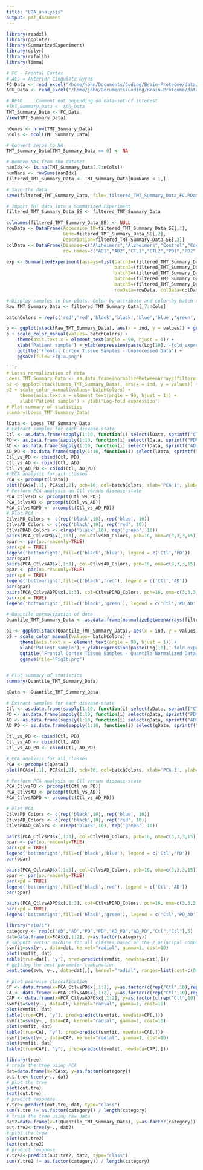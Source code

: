 ```yaml
---
title: "EDA_analysis"
output: pdf_document
---
```


```r
library(readxl)
library(ggplot2)
library(SummarizedExperiment)
library(dplyr)
library(rafalib)
library(limma)
```

```r
# FC - Frontal Cortex
# ACG = Anterior Cingulate Gyrus
FC_Data <- read_excel("/home/john/Documents/Coding/Brain-Proteome/data/TMT_Summary_Data.xlsx", sheet=1, skip=2)
ACG_Data <- read_excel("/home/john/Documents/Coding/Brain-Proteome/data/TMT_Summary_Data.xlsx", sheet=2, skip=2)

# READ:    Comment out depending on data-set of interest
#TMT_Summary_Data <- ACG_Data
TMT_Summary_Data <- FC_Data
View(TMT_Summary_Data)
```

```r
nGenes <- nrow(TMT_Summary_Data)
nCols <- ncol(TMT_Summary_Data)

# Convert zeros to NA
TMT_Summary_Data[TMT_Summary_Data == 0] <- NA

# Remove NAs from the dataset
nanIdx <- is.na(TMT_Summary_Data[,7:nCols])
numNans <- rowSums(nanIdx)
filtered_TMT_Summary_Data <- TMT_Summary_Data[numNans < 1,]

# Save the data
save(filtered_TMT_Summary_Data, file='filtered_TMT_Summary_Data_FC.RData')
```

```r
# Import TMT data into a Summarized Experiment
filtered_TMT_Summary_Data_SE <- filtered_TMT_Summary_Data

colnames(filtered_TMT_Summary_Data_SE) <- NULL
rowData <- DataFrame(Accession_ID=filtered_TMT_Summary_Data_SE[,1], 
                     Gene=filtered_TMT_Summary_Data_SE[,2],
                     Description=filtered_TMT_Summary_Data_SE[,3])
colData <- DataFrame(Disease=c("Alzheimers","Alzheimers","Control","Control","Parkinsons","Parkinsons","Comorbid","Comorbid"),
                     row.names=c("AD1","AD2","CTL1","CTL2","PD1","PD2","ADPD1","ADPD2"))

exp <- SummarizedExperiment(assays=list(batch1=(filtered_TMT_Summary_Data_SE[,7:14]),
                                        batch2=(filtered_TMT_Summary_Data_SE[,15:22]),
                                        batch3=(filtered_TMT_Summary_Data_SE[,23:30]),
                                        batch4=(filtered_TMT_Summary_Data_SE[,31:38]),
                                        batch5=(filtered_TMT_Summary_Data_SE[,39:46])),
                                        rowData=rowData, colData=colData)
```

```r
# Display samples in box-plots. Color by attribute and color by batch number.
Raw_TMT_Summary_Data <- filtered_TMT_Summary_Data[,7:nCols]

batchColors = rep(c('red','red','black','black','blue','blue','green','green'), 5)

p <- ggplot(stack(Raw_TMT_Summary_Data), aes(x = ind, y = values)) + geom_boxplot(aes(fill=values)) + geom_point(aes(color=ind))
p + scale_color_manual(values= batchColors) +
    theme(axis.text.x = element_text(angle = 90, hjust = 1)) + 
    xlab('Patient sample') + ylab(expression(paste(Log[10],'-fold expression'))) +
    ggtitle('Frontal Cortex Tissue Samples - Unprocessed Data') +
    ggsave(file='Fig1a.png')

```r
# Loess normalization of data
Loess_TMT_Summary_Data <- as.data.frame(normalizeBetweenArrays(filtered_TMT_Summary_Data[,7:nCols], method='cyclicloess'))
p2 <- ggplot(stack(Loess_TMT_Summary_Data), aes(x = ind, y = values)) + geom_boxplot(aes(fill=values)) + geom_point(aes(color=ind))
p2 + scale_color_manual(values= batchColors) +
     theme(axis.text.x = element_text(angle = 90, hjust = 1)) + 
     xlab('Patient sample') + ylab('Log-fold expression')
# Plot summary of statistics
summary(Loess_TMT_Summary_Data)
```
```r
lData <- Loess_TMT_Summary_Data
# Extract samples for each disease-state
Ctl <- as.data.frame(sapply(1:10, function(i) select(lData, sprintf("CTL%d",i))))
PD <- as.data.frame(sapply(1:10, function(i) select(lData, sprintf("PD%d",i))))
AD <- as.data.frame(sapply(1:10, function(i) select(lData, sprintf("AD%d",i))))
AD_PD <- as.data.frame(sapply(1:10, function(i) select(lData, sprintf("ADPD%d",i))))
Ctl_vs_PD <- cbind(Ctl, PD)
Ctl_vs_AD <- cbind(Ctl, AD)
Ctl_vs_AD_PD <- cbind(Ctl, AD_PD)
# PCA analysis for all classes
PCA <- prcomp(t(lData))
plot(PCA$x[,1], PCA$x[,2], pch=16, col=batchColors, xlab='PCA 1', ylab='PCA 2')
# Perform PCA analysis on Ctl versus disease-state
PCA_CtlvsPD <- prcomp(t(Ctl_vs_PD))
PCA_CtlvsAD <- prcomp(t(Ctl_vs_AD))
PCA_CtlvsADPD <- prcomp(t(Ctl_vs_AD_PD))
# Plot PCA
CtlvsPD_Colors <- c(rep('black',10), rep('blue', 10))
CtlvsAD_Colors <- c(rep('black',10), rep('red', 10))
CtlvsPDAD_Colors <- c(rep('black',10), rep('green', 10))
pairs(PCA_CtlvsPD$x[,1:3], col=CtlvsPD_Colors, pch=16, oma=c(3,3,3,15))
opar <- par(no.readonly=TRUE)
par(xpd = TRUE)
legend('bottomright',fill=c('black','blue'), legend = c('Ctl','PD'))
par(opar)
pairs(PCA_CtlvsAD$x[,1:3], col=CtlvsAD_Colors, pch=16, oma=c(3,3,3,15))
opar <- par(no.readonly=TRUE)
par(xpd = TRUE)
legend('bottomright',fill=c('black','red'), legend = c('Ctl','AD'))
par(opar)
pairs(PCA_CtlvsADPD$x[,1:3], col=CtlvsPDAD_Colors, pch=16, oma=c(3,3,3,15))
par(xpd = TRUE)
legend('bottomright',fill=c('black','green'), legend = c('Ctl','PD_AD'))
```

```r
# Quantile normalization of data
Quantile_TMT_Summary_Data <- as.data.frame(normalizeBetweenArrays(filtered_TMT_Summary_Data[,7:nCols], method='quantile'))

p2 <- ggplot(stack(Quantile_TMT_Summary_Data), aes(x = ind, y = values)) + geom_boxplot(aes(fill=values)) + geom_point(aes(color=ind))
p2 + scale_color_manual(values= batchColors) +
     theme(axis.text.x = element_text(angle = 90, hjust = 1)) + 
     xlab('Patient sample') + ylab(expression(paste(Log[10],'-fold expression'))) +
     ggtitle('Frontal Cortex Tissue Samples - Quantile Normalized Data') +
     ggsave(file='Fig1b.png')
    

# Plot summary of statistics
summary(Quantile_TMT_Summary_Data)
```

```r
qData <- Quantile_TMT_Summary_Data

# Extract samples for each disease-state
Ctl <- as.data.frame(sapply(1:10, function(i) select(qData, sprintf("CTL%d",i))))
PD <- as.data.frame(sapply(1:10, function(i) select(qData, sprintf("PD%d",i))))
AD <- as.data.frame(sapply(1:10, function(i) select(qData, sprintf("AD%d",i))))
AD_PD <- as.data.frame(sapply(1:10, function(i) select(qData, sprintf("ADPD%d",i))))

Ctl_vs_PD <- cbind(Ctl, PD)
Ctl_vs_AD <- cbind(Ctl, AD)
Ctl_vs_AD_PD <- cbind(Ctl, AD_PD)

# PCA analysis for all classes
PCA <- prcomp(t(qData))
plot(PCA$x[,1], PCA$x[,2], pch=16, col=batchColors, xlab='PCA 1', ylab='PCA 2')

# Perform PCA analysis on Ctl versus disease-state
PCA_CtlvsPD <- prcomp(t(Ctl_vs_PD))
PCA_CtlvsAD <- prcomp(t(Ctl_vs_AD))
PCA_CtlvsADPD <- prcomp(t(Ctl_vs_AD_PD))

# Plot PCA
CtlvsPD_Colors <- c(rep('black',10), rep('blue', 10))
CtlvsAD_Colors <- c(rep('black',10), rep('red', 10))
CtlvsPDAD_Colors <- c(rep('black',10), rep('green', 10))

pairs(PCA_CtlvsPD$x[,1:3], col=CtlvsPD_Colors, pch=16, oma=c(3,3,3,15))
opar <- par(no.readonly=TRUE)
par(xpd = TRUE)
legend('bottomright',fill=c('black','blue'), legend = c('Ctl','PD'))
par(opar)

pairs(PCA_CtlvsAD$x[,1:3], col=CtlvsAD_Colors, pch=16, oma=c(3,3,3,15))
opar <- par(no.readonly=TRUE)
par(xpd = TRUE)
legend('bottomright',fill=c('black','red'), legend = c('Ctl','AD'))
par(opar)

pairs(PCA_CtlvsADPD$x[,1:3], col=CtlvsPDAD_Colors, pch=16, oma=c(3,3,3,15))
par(xpd = TRUE)
legend('bottomright',fill=c('black','green'), legend = c('Ctl','PD_AD'))
```

```r
library("e1071")
category <- rep(c("AD","AD","PD","PD","AD_PD","AD_PD","Ctl","Ctl"),5)
dat=data.frame(x=PCA$x[,1:2], y=as.factor(category))
# support vector machine for all classes based on the 2 principal components
svmfit=svm(y~., data=dat, kernel="radial", gamma=1, cost=10) 
plot(svmfit, dat)
table(true=dat[, "y"], pred=predict(svmfit, newdata=dat[,]))
# getting the best parameter combination
best.tune(svm, y~., data=dat[,], kernel="radial", ranges=list(cost=c(0.1, 1, 10, 100, 1000), gamma=c(0.5, 1, 2, 3, 4)))

# plot pairwise classification
CP <- data.frame(x=PCA_CtlvsPD$x[,1:2], y=as.factor(c(rep("Ctl",10),rep("PD",10))))
CA <- data.frame(x=PCA_CtlvsAD$x[,1:2], y=as.factor(c(rep("Ctl",10),rep("AD",10))))
CAP <- data.frame(x=PCA_CtlvsADPD$x[,1:2], y=as.factor(c(rep("Ctl",10),rep("ADPD",10))))
svmfit=svm(y~., data=CP, kernel="radial", gamma=1, cost=10) 
plot(svmfit, dat)
table(true=CP[, "y"], pred=predict(svmfit, newdata=CP[,]))
svmfit=svm(y~., data=CA, kernel="radial", gamma=1, cost=10) 
plot(svmfit, dat)
table(true=CA[, "y"], pred=predict(svmfit, newdata=CA[,]))
svmfit=svm(y~., data=CAP, kernel="radial", gamma=1, cost=10) 
plot(svmfit, dat)
table(true=CAP[, "y"], pred=predict(svmfit, newdata=CAP[,]))
```

```r
library(tree)
# train the tree using PCA
dat=data.frame(x=PCA$x, y=as.factor(category))
out.tre<-tree(y~., dat)
# plot the tree
plot(out.tre)
text(out.tre)
# predict response
Y.tre<-predict(out.tre, dat, type="class")
sum(Y.tre != as.factor(category)) / length(category)
# train the tree using raw data
dat2=data.frame(x=t(Quantile_TMT_Summary_Data), y=as.factor(category))
out.tre2<-tree(y~., dat2)
# plot the tree
plot(out.tre2)
text(out.tre2)
# predict response
Y.tre2<-predict(out.tre2, dat2, type="class")
sum(Y.tre2 != as.factor(category)) / length(category)
```







